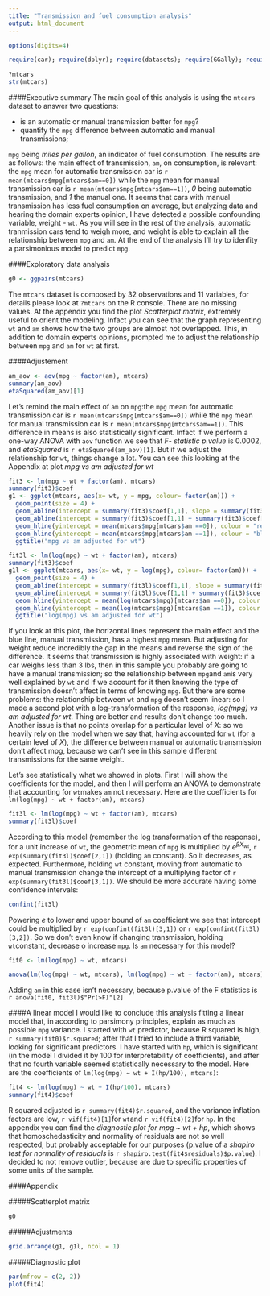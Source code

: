 ```yaml
---
title: "Transmission and fuel consumption analysis"
output: html_document
---
```


```r
options(digits=4)
```

```r
require(car); require(dplyr); require(datasets); require(GGally); require(psych); require(tidyr); require(ggplot2); require(lsr); require(gridExtra)
```

```r
?mtcars
str(mtcars)
```

####Executive summary
The main goal of this analysis is using the `mtcars` dataset to answer two questions:

- is an automatic or manual transmission better for `mpg`?
- quantify the `mpg` difference between automatic and manual transmissions;

`mpg` being *miles per gallon*, an indicator of fuel consumption. The results are as follows: the main effect of transmission, `am`, on consumption, is relevant: the `mpg` mean for automatic transmission car is `r mean(mtcars$mpg[mtcars$am==0])` while the `mpg` mean for manual transmission car is `r mean(mtcars$mpg[mtcars$am==1])`, *0* being automatic transmission, and *1* the manual one. It seems that cars with manual transmission has less fuel consumption on average, but analyzing data and hearing the domain experts opinion, I have detected a possible confounding variable, weight - `wt`. As you will see in the rest of the analysis, automatic tranmission cars tend to weigh more, and weight is able to explain all the relationship between `mpg` and `am`. At the end of the analysis I'll try to idenfity a parsimonious model to predict `mpg`.

####Exploratory data analysis

```r
g0 <- ggpairs(mtcars)
```

The `mtcars` dataset is composed by 32 observations and 11 variables, for details please look at `?mtcars` on the R console. There are no missing values.
At the appendix you find the plot *Scatterplot matrix*, extremely useful to orient the modeling. Infact you can see that the graph representing `wt` and `am` shows how the two groups are almost not overlapped. This, in addition to domain experts opinions, prompted me to adjust the relationship between `mpg` and `am` for `wt` at first.

####Adjustement

```r
am_aov <- aov(mpg ~ factor(am), mtcars)
summary(am_aov)
etaSquared(am_aov)[1]
```

Let's remind the main effect of `am` on `mpg`:the `mpg` mean for automatic transmission car is `r mean(mtcars$mpg[mtcars$am==0])` while the `mpg` mean for manual transmission car is `r mean(mtcars$mpg[mtcars$am==1])`. This difference in means is also statistically significant. Infact if we perform a one-way ANOVA with `aov` function we see that *F- statistic p.value* is 0.0002, and *etaSquared* is `r etaSquared(am_aov)[1]`. But if we adjust the relationship for `wt`, things change a lot. You can see this looking at the Appendix at plot *mpg vs am adjusted for wt*

```r
fit3 <- lm(mpg ~ wt + factor(am), mtcars)
summary(fit3)$coef
g1 <- ggplot(mtcars, aes(x= wt, y = mpg, colour= factor(am))) +
  geom_point(size = 4) + 
  geom_abline(intercept = summary(fit3)$coef[1,1], slope = summary(fit3)$coef[2,1], colour = "red") + 
  geom_abline(intercept = summary(fit3)$coef[1,1] + summary(fit3)$coef[3,1], slope = summary(fit3)$coef[2,1], colour = "blue") + 
  geom_hline(yintercept = mean(mtcars$mpg[mtcars$am ==0]), colour = "red") +
  geom_hline(yintercept = mean(mtcars$mpg[mtcars$am ==1]), colour = "blue") +
  ggtitle("mpg vs am adjusted for wt")
```

```r
fit3l <- lm(log(mpg) ~ wt + factor(am), mtcars)
summary(fit3)$coef
g1l <- ggplot(mtcars, aes(x= wt, y = log(mpg), colour= factor(am))) +
  geom_point(size = 4) + 
  geom_abline(intercept = summary(fit3l)$coef[1,1], slope = summary(fit3l)$coef[2,1], colour = "red") + 
  geom_abline(intercept = summary(fit3l)$coef[1,1] + summary(fit3)$coef[3,1], slope = summary(fit3l)$coef[2,1], colour = "blue") + 
  geom_hline(yintercept = mean(log(mtcars$mpg)[mtcars$am ==0]), colour = "red") +
  geom_hline(yintercept = mean(log(mtcars$mpg)[mtcars$am ==1]), colour = "blue") +
  ggtitle("log(mpg) vs am adjusted for wt")
```


If you look at this plot, the horizontal lines represent the main effect and the blue line, manual transmission, has a highest `mpg` mean. But adjusting for weight reduce incredibly the gap in the means and reverse the sign of the difference. It seems that transmission is highly associated with weight: if a car weighs less than 3 lbs, then in this sample you probably are going to have a manual transmission; so the relationship between `mpg`and `am`is very well explained by `wt` and if we account for it then knowing the type of transmission doesn't affect in terms of knowing `mpg`. But there are some problems: the relationship between `wt` and `mpg` doesn't seem linear: so I made a second plot with a log-transformation of the response, *log(mpg) vs am adjusted for wt*. Thing are better and results don't change too much. Another issue is that no points overlap for a particular level of *X*: so we heavily rely on the model when we say that, having accounted for `wt` (for a certain level of *X*), the difference between manual or automatic transmission don't affect mpg, because we can't see in this sample different transmissions for the same weight.

Let's see statistically what we showed in plots. First I will show the coefficients for the model, and then I will perform an ANOVA to demonstrate that accounting for `wt`makes `am` not necessary. Here are the coefficients for `lm(log(mpg) ~ wt + factor(am), mtcars)`

```r
fit3l <- lm(log(mpg) ~ wt + factor(am), mtcars)
summary(fit3l)$coef
```

According to this model (remember the log transformation of the response), for a unit increase of `wt`, the geometric mean of `mpg` is multiplied by $e^{\beta X_{wt}}$, `r exp(summary(fit3l)$coef[2,1])` (holding `am` constant). So it decreases, as expected. Furthermore, holding `wt` constant, moving from automatic to manual transmission change the intercept of a multiplying factor of `r exp(summary(fit3l)$coef[3,1])`. We should be more accurate having some confidence intervals:

```r
confint(fit3l)
```

Powering $e$ to lower and upper bound of `am` coefficient we see that intercept could be multiplied by `r exp(confint(fit3l)[3,1])` or `r exp(confint(fit3l)[3,2])`. So we don't even know if changing transmission, holding `wt`constant, decrease o increase `mpg`. Is `am` necessary for this model? 

```r
fit0 <- lm(log(mpg) ~ wt, mtcars)
```

```r
anova(lm(log(mpg) ~ wt, mtcars), lm(log(mpg) ~ wt + factor(am), mtcars))
```

Adding `am` in this case isn't necessary, because p.value of the F statistics is `r anova(fit0, fit3l)$"Pr(>F)"[2]`

####A linear model
I would like to conclude this analysis fitting a linear model that, in according to parsimony principles, explain as much as possible `mpg` variance. I started with `wt` predictor, because R squared is high, `r summary(fit0)$r.squared`; after that I tried to include a third variable, looking for significant predictors. I have started with `hp`, which is significant (in the model I divided it by 100 for interpretability of coefficients), and after that no fourth variable seemed statistically necessary to the model. Here are the coefficients of `lm(log(mpg) ~ wt + I(hp/100), mtcars)`:

```r
fit4 <- lm(log(mpg) ~ wt + I(hp/100), mtcars)
summary(fit4)$coef
```

R squared adjusted is `r summary(fit4)$r.squared`, and the variance inflation factors are low, `r vif(fit4)[1]`for `wt`and `r vif(fit4)[2]`for `hp`. In the appendix you can find the *diagnostic plot for mpg ~ wt + hp*, which shows that homoschedasticity and normality of residuals are not so well respected, but probably acceptable for our purposes (p.value of a *shapiro test for normality of residuals* is `r shapiro.test(fit4$residuals)$p.value`). I decided to not remove outlier, because are due to specific properties of some units of the sample. 

####Appendix

#####Scatterplot matrix

```r
g0
```

#####Adjustments

```r
grid.arrange(g1, g1l, ncol = 1)
```

#####Diagnostic plot

```r
par(mfrow = c(2, 2))
plot(fit4)
```

